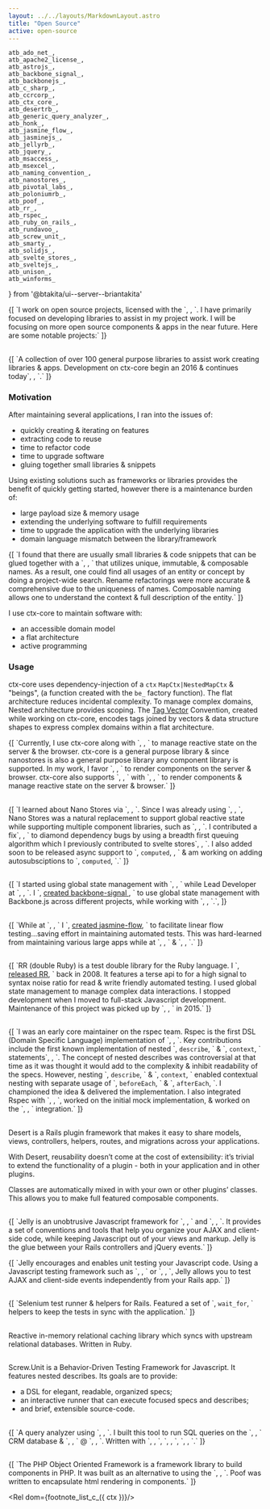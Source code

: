 ```yaml
---
layout: ../../layouts/MarkdownLayout.astro
title: "Open Source"
active: open-source
---
```

	atb_ado_net_,
	atb_apache2_license_,
	atb_astrojs_,
	atb_backbone_signal_,
	atb_backbonejs_,
	atb_c_sharp_,
	atb_ccrcorp_,
	atb_ctx_core_,
	atb_desertrb_,
	atb_generic_query_analyzer_,
	atb_honk_,
	atb_jasmine_flow_,
	atb_jasminejs_,
	atb_jellyrb_,
	atb_jquery_,
	atb_msaccess_,
	atb_msexcel_,
	atb_naming_convention_,
	atb_nanostores_,
	atb_pivotal_labs_,
	atb_poloniumrb_,
	atb_poof_,
	atb_rr_,
	atb_rspec_,
	atb_ruby_on_rails_,
	atb_rundavoo_,
	atb_screw_unit_,
	atb_smarty_,
	atb_solidjs_,
	atb_svelte_stores_,
	atb_sveltejs_,
	atb_unison_,
	atb_winforms_
} from '@btakita/ui--server--briantakita'

<p>
	{[
		`I work on open source projects, licensed with the `,
		<Rel dom={atb_apache2_license_()}/>,
		`. I have primarily focused on developing libraries to assist in my project work. I will be focusing on more
		open source components & apps in the near future. Here are some notable projects:`
	]}
</p>

<h2>
	<Rel dom={atb_ctx_core_()}/>
</h2>

<p>
	{[
		`A collection of over 100 general purpose libraries to assist work creating libraries & apps. Development on ctx-core
		begin an 2016 & continues today`,
		<Rel dom={
			footnote_c_({ ctx, id: 'ctx-core--catch-all' },
				`ctx-core has been a bit of a catch-all project to share code between projects under the principles of
				ctx-core. The functionality of ctx-core is in place but the packages need some reorganization &
				documentation is needed to be more widely used. I have used ctx-core to handle transitions between other
				component & state management libraries as they emerge & are updated.`)
		}/>,
		`.`
	]}
</p>

### Motivation

After maintaining several applications, I ran into the issues of:

- quickly creating & iterating on features
- extracting code to reuse
- time to refactor code
- time to upgrade software
- gluing together small libraries & snippets

Using existing solutions such as frameworks or libraries provides the benefit of quickly getting started, however
there is a maintenance burden of:

- large payload size & memory usage
- extending the underlying software to fulfill requirements
- time to upgrade the application with the underlying libraries
- domain language mismatch between the library/framework

<p>
	{[
		`I found that there are usually small libraries & code snippets that can be glued together with a `,
		<Rel dom={
			atb_naming_convention_({ innerText: 'naming convention' })
		}/>,
		` that utilizes unique, immutable, & composable names. As a result, one could find all usages of an entity or
		concept by doing a project-wide search. Rename refactorings were more accurate & comprehensive due to the
		uniqueness of names. Composable naming allows one to understand the context & full description of the entity.`
	]}
</p>

I use ctx-core to maintain software with:

- an accessible domain model
- a flat architecture
- active programming

### Usage

ctx-core uses dependency-injection of a `ctx` `MapCtx|NestedMapCtx` & "beings", (a function created with the `be_`
factory function). The flat architecture reduces incidental complexity. To manage complex domains, Nested architecture
provides scoping. The [Tag Vector](/posts/tag-vector-0-introduction) Convention, created while working on ctx-core,
encodes tags joined by vectors & data structure shapes to express complex domains within a flat architecture.

<p>
	{[
		`Currently, I use ctx-core along with `,
		<Rel dom={atb_nanostores_()}/>,
		` to manage reactive state on the server & the browser. ctx-core is a general purpose library & since nanostores
		is also a general purpose library any component library is supported. In my work, I favor `,
		<Rel dom={atb_solidjs_()}/>,
		` to render components on the server & browser. ctx-core also supports `,
		<Rel dom={atb_sveltejs_()}/>,
		` with `,
		<Rel dom={atb_svelte_stores_()}/>,
		` to render components & manage reactive state on the server & browser.`
	]}
</p>

<h2>
	<Rel dom={atb_nanostores_()}/>
</h2>

<p>
	{[
		`I learned about Nano Stores via `,
		<Rel dom={atb_astrojs_()}/>,
		`. Since I was already using `,
		<Rel dom={atb_svelte_stores_()}/>,
		`, Nano Stores was a natural replacement to support global reactive state while supporting multiple component
		libraries, such as `,
		<Rel dom={atb_solidjs_()}/>,
		`. I contributed a fix`,
		<Rel dom={
			footnote_c_({ ctx, id: 'nanostores-breadth-first-queue' },
				atb_({
					ctx, innerText: 'Nano Stores breadth first queue',
					href: 'https://github.com/nanostores/nanostores/commit/af5ba274b2b400e5b0845b9a187660006faf550f'
				}))
		}/>,
		` to diamond dependency bugs by using a breadth first queuing algorithm which I
		previously contributed to svelte stores`,
		<Rel dom={
			footnote_c_({ ctx, id: 'nanostores-computed-async' },
				atb_({
					ctx, innerText: 'Svelte Cyclic breadth first queue',
					href: 'https://github.com/sveltejs/svelte/commit/4d8090aa158bc369fc679baccb29d7e843bd5ce6'
				}))
		}/>,
		`. I also added soon to be released async support to `,
		<code>computed</code>,
		<Rel dom={
			footnote_c_({ ctx, id: 'nanostores-computed-async' },
				atb_({
					ctx, innerText: 'Nano Stores async computed',
					href: 'https://github.com/nanostores/nanostores/commit/79d02d891f9c5bcf7c5ffffce693d54887df87bc'
				}))
		}/>,
		` & am working on adding autosubsciptions to `,
		<code>computed</code>,
		`.`
	]}
</p>

<h2>
	<Rel dom={atb_backbone_signal_()}/>
</h2>

<p>
	{[
		`I started using global state management with `,
		<Rel dom={atb_backbonejs_()}/>,
		` while Lead Developer at `,
		<Rel dom={atb_honk_()}/>,
		`. I `,
		<a href="/posts/backbone-signal-practical-reactive-programming-javascript">
			created backbone-signal
		</a>,
		` to use global state management with Backbone.js across different projects, while working with `,
		<Rel dom={atb_rundavoo_()}/>,
		`.`,
	]}
</p>

<h2>
	<Rel dom={atb_jasmine_flow_()}/>
</h2>

<p>
	{[
		`While at `,
		<Rel dom={atb_rundavoo_()}/>,
		` I `,
		<a href="/posts/jasmine-flow-fast-and-thourough-testing">created jasmine-flow</a>,
		` to facilitate linear flow testing...saving effort in maintaining automated tests. This was hard-learned
		from maintaining various large apps while at `,
		<Rel dom={atb_honk_()}/>,
		` & `,
		<Rel dom={atb_pivotal_labs_()}/>,
		`.`
	]}
</p>

<h2>
	<Rel dom={atb_rr_()}/>
</h2>

<p>
	{[
		`RR (double Ruby) is a test double library for the Ruby language. I `,
		<a href="/posts/introducing-rr">released RR</a>,
		` back in 2008.
		It features a terse api to for a high signal to syntax noise ratio for read & write friendly automated testing.
		I used global state management to manage complex data interactions. I stopped development when I moved to full-stack
		Javascript development. Maintenance of this project was picked up by `,
		<Rel dom={atb_({ innerText: 'Sutou Kouhei', href: 'https://github.com/kou' })}/>,
		` in 2015.`
	]}
</p>

<h2>
	<Rel dom={atb_rspec_()}/>
</h2>

<p>
	{[
		`I was an early core maintainer on the rspec team. Rspec is the first DSL (Domain Specific Language)
		implementation of `,
		<Rel dom={atb_({
			ctx,
			innerText: 'BDD (Behavioral Driven Development)',
			href: 'https://dannorth.net/introducing-bdd/'
		})}/>,
		`. Key contributions include the first known implementation of nested `,
		<code>describe</code>,
		` & `,
		<code>context</code>,
		` statements`,
		<Rel dom={
			footnote_c_({ ctx, id: 'rspec-nested-describes' },
				`Rspec: Added Nested Describes: Implemented in `,
				atb_({
					ctx,
					innerText: 'two',
					href: 'https://github.com/dchelimsky/rspec/commit/ee2043d08fdea9a1b694fd8d3bf019b85d17ef29'
				}),
				` `,
				atb_({
					ctx,
					innerText: 'commits',
					href: 'https://github.com/dchelimsky/rspec/commit/ee2043d08fdea9a1b694fd8d3bf019b85d17ef29'
				}),
				`.`)
		}/>,
		`. The concept of nested describes was controversial at that time as it was thought it would add to the complexity &
		inhibit readability of the specs. However, nesting `,
		<code>describe</code>,
		` & `,
		<code>context</code>,
		` enabled contextual nesting with separate usage of `,
		<code>beforeEach</code>,
		` & `,
		<code>afterEach</code>,
		`. I championed the idea & delivered the implementation. I also integrated Rspec with `,
		<Rel dom={
			atb_({
				innerText: 'Test::Unit',
				href: 'https://ruby-doc.org/stdlib-3.0.0/libdoc/test-unit/rdoc/Test/Unit.html'
			})
		}/>,
		`, worked on the initial mock implementation, & worked on the `,
		<Rel dom={atb_ruby_on_rails_()}/>,
		` integration.`
	]}
</p>

<h2>
	<Rel dom={atb_desertrb_()}/>
</h2>

Desert is a Rails plugin framework that makes it easy to share models, views, controllers, helpers, routes, and
migrations across your applications.

With Desert, reusability doesn’t come at the cost of extensibility: it’s trivial to extend the functionality of a
plugin - both in your application and in other plugins.

Classes are automatically mixed in with your own or other plugins’ classes. This allows you to make full featured
composable components.

<h2>
	<Rel dom={atb_jellyrb_()}/>
</h2>

<p>
	{[
		`Jelly is an unobtrusive Javascript framework for `,
		<Rel dom={atb_jquery_()}/>,
		` and `,
		<Rel dom={atb_ruby_on_rails_()}/>,
		`. It provides a set of conventions and tools that help you organize your AJAX and client-side code, while
		keeping Javascript out of your views and markup. Jelly is the glue between your Rails controllers and jQuery
		events.`
	]}
</p>
<p>
	{[
		`Jelly encourages and enables unit testing your Javascript code. Using a Javascript testing framework such as `,
		<Rel dom={atb_jasminejs_()}/>,
		` or `,
		<Rel dom={atb_screw_unit_()}/>,
		`, Jelly allows you to test AJAX and client-side events independently from your Rails app.`
	]}
</p>

<h2>
	<Rel dom={atb_poloniumrb_()}/>
</h2>

<p>
	{[
		`Selenium test runner & helpers for Rails. Featured a set of `,
		<code>wait_for</code>,
		` helpers to keep the tests in sync with the application.`
	]}
</p>

<h2>
	<Rel dom={atb_unison_()}/>
</h2>

Reactive in-memory relational caching library which syncs with upstream relational databases. Written in Ruby.

<h2>
	<Rel dom={atb_screw_unit_()}/>
</h2>

Screw.Unit is a Behavior-Driven Testing Framework for Javascript. It features nested describes. Its goals are to
provide:

- a DSL for elegant, readable, organized specs;
- an interactive runner that can execute focused specs and describes;
- and brief, extensible source-code.

<h2>
	<Rel dom={atb_generic_query_analyzer_()}/>
</h2>

<p>
	{[
		`A query analyzer using `,
		<Rel dom={atb_ado_net_()}/>,
		`. I built this tool to run SQL queries on the `,
		<Rel dom={atb_msaccess_()}/>,
		` CRM database & `,
		<Rel dom={atb_msexcel_()}/>,
		` @ `,
		<Rel dom={atb_ccrcorp_()}/>,
		`. Written with `,
		<Rel dom={atb_c_sharp_()}/>,
		`, `,
		<Rel dom={atb_ado_net_()}/>,
		`, `,
		<Rel dom={atb_winforms_()}/>,
		`.`
	]}
</p>

<h2>
	<Rel dom={atb_poof_()}/>
</h2>

<p>
	{[
		`The PHP Object Oriented Framework is a framework library to build components in PHP. It was built as an
		alternative to using the `,
		<Rel dom={atb_smarty_()}/>,
		`. Poof was written to encapsulate html rendering in components.`
	]}
</p>

<Rel dom={footnote_list_c_({ ctx })}/>
